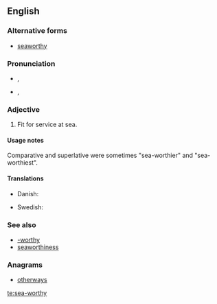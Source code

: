 ==English==

===Alternative forms===
* [[seaworthy]]

===Pronunciation===
* {{a|RP}} {{IPA|/ˈsiːwɜːði/}}, {{X-SAMPA|/"si:w3:Di/}}
* {{a|GenAm}} {{IPA|/ˈsiːwɝði/}}, {{X-SAMPA|/"si:w3`Di/}}

===Adjective===
{{en-adj|head=[[sea]]-[[worthy]]}}

# Fit for service at sea.

====Usage notes====
Comparative and superlative were sometimes "sea-worthier" and "sea-worthiest".

====Translations====
{{trans-top|fit for service at sea}}
* Danish: {{t-|da|sødygtig}}
{{trans-mid}}
* Swedish: {{t-|sv|sjövärdig}}
{{trans-bottom}}

===See also===
* [[-worthy]]
* [[seaworthiness]]

===Anagrams===
* [[otherways#English|otherways]]

[[te:sea-worthy]]